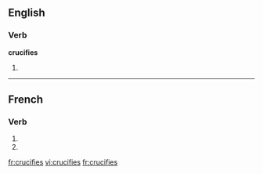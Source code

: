 ==English==

===Verb===
'''crucifies'''

# {{third person singular of|[[crucify]]}}

{{see|crucifiés}}

----

==French==

===Verb===
{{fr-verb-form}}

# {{form of|[[second-person|Second-person]] [[singular]] [[present indicative]]|[[crucifier]]|lang=French}}
# {{form of|Second-person singular [[present subjunctive]]|crucifier|lang=French}}

[[fr:crucifies]]
[[vi:crucifies]]
[[fr:crucifies]]